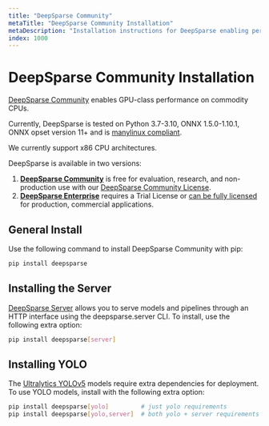 ```yaml
---
title: "DeepSparse Community"
metaTitle: "DeepSparse Community Installation"
metaDescription: "Installation instructions for DeepSparse enabling performant neural network deployments"
index: 1000
---
```


# DeepSparse Community Installation

[DeepSparse Community](/products/deepsparse) enables GPU-class performance on commodity CPUs.

Currently, DeepSparse is tested on Python 3.7-3.10, ONNX 1.5.0-1.10.1, ONNX opset version 11+ and is [manylinux compliant](https://peps.python.org/pep-0513/).

We currently support x86 CPU architectures.

DeepSparse is available in two versions:
1. [**DeepSparse Community**](/products/deepsparse) is free for evaluation, research, and non-production use with our [DeepSparse Community License](https://neuralmagic.com/legal/engine-license-agreement/).
2. [**DeepSparse Enterprise**](/products/deepsparse-ent) requires a Trial License or [can be fully licensed](https://neuralmagic.com/legal/master-software-license-and-service-agreement/) for production, commercial applications.

## General Install

Use the following command to install DeepSparse Community with pip:

```bash
pip install deepsparse
```

## Installing the Server

[DeepSparse Server](/user-guides/deploying-deepsparse/deepsparse-server) allows you to serve models and pipelines through an HTTP interface using the deepsparse.server CLI.
To install, use the following extra option:

```bash
pip install deepsparse[server]
```

## Installing YOLO

The [Ultralytics YOLOv5](/use-cases/object-detection/deploying) models require extra dependencies for deployment.
To use YOLO models, install with the following extra option:

```bash
pip install deepsparse[yolo]         # just yolo requirements
pip install deepsparse[yolo,server]  # both yolo + server requirements
```
 
